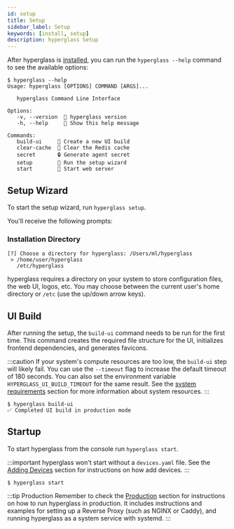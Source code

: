 ```yaml
---
id: setup
title: Setup
sidebar_label: Setup
keywords: [install, setup]
description: hyperglass Setup
---
```



After hyperglass is [installed](getting-started.mdx), you can run the `hyperglass --help` command to see the available options:

```shell-session
$ hyperglass --help
Usage: hyperglass [OPTIONS] COMMAND [ARGS]...

   hyperglass Command Line Interface

Options:
   -v, --version  🔢 hyperglass version
   -h, --help     🙏 Show this help message

Commands:
   build-ui     🦋 Create a new UI build
   clear-cache  🧼 Clear the Redis cache
   secret       🔒 Generate agent secret
   setup        🧰 Run the setup wizard
   start        🚀 Start web server
```

## Setup Wizard

To start the setup wizard, run `hyperglass setup`.

You'll receive the following prompts:

### Installation Directory

```shell-session
[?] Choose a directory for hyperglass: /Users/ml/hyperglass
 > /home/user/hyperglass
   /etc/hyperglass
```

hyperglass requires a directory on your system to store configuration files, the web UI, logos, etc. You may choose between the current user's home directory or `/etc` (use the up/down arrow keys).

## UI Build

After running the setup, the `build-ui` command needs to be run for the first time. This command creates the required file structure for the UI, initializes frontend dependencies, and generates favicons.

:::caution
If your system's compute resources are too low, the `build-ui` step will likely fail. You can use the `--timeout` flag to increase the default timeout of 180 seconds. You can also set the environment variable `HYPERGLASS_UI_BUILD_TIMEOUT` for the same result. See the [system requirements](production.mdx) section for more information about system resources.
:::

```shell-session
$ hyperglass build-ui
✅ Completed UI build in production mode
```

## Startup

To start hyperglass from the console run `hyperglass start`.

:::important
hyperglass won't start without a `devices.yaml` file. See the [Adding Devices](adding-devices.mdx) section for instructions on how add devices.
:::

```shell-session
$ hyperglass start
```

:::tip Production
Remember to check the [Production](production.mdx) section for instructions on how to run hyperglass in production. It includes instructions and examples for setting up a Reverse Proxy (such as NGINX or Caddy), and running hyperglass as a system service with systemd.
:::
